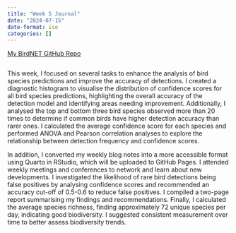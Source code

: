 ```yaml
---
title: "Week 5 Journal"
date: "2024-07-15"
date-format: iso
categories: []
---
```


[My BirdNET GitHub Repo](https://github.com/Jamess200/MyBirdNetTest)
```python
```

This week, I focused on several tasks to enhance the analysis of bird species predictions and improve the accuracy of detections. I created a diagnostic histogram to visualise the distribution of confidence scores for all bird species predictions, highlighting the overall accuracy of the detection model and identifying areas needing improvement. Additionally, I analysed the top and bottom three bird species observed more than 20 times to determine if common birds have higher detection accuracy than rarer ones. I calculated the average confidence score for each species and performed ANOVA and Pearson correlation analyses to explore the relationship between detection frequency and confidence scores.

In addition, I converted my weekly blog notes into a more accessible format using Quarto in RStudio, which will be uploaded to GitHub Pages. I attended weekly meetings and conferences to network and learn about new developments. I investigated the likelihood of rare bird detections being false positives by analysing confidence scores and recommended an accuracy cut-off of 0.5-0.6 to reduce false positives. I compiled a two-page report summarising my findings and recommendations. Finally, I calculated the average species richness, finding approximately 72 unique species per day, indicating good biodiversity. I suggested consistent measurement over time to better assess biodiversity trends.